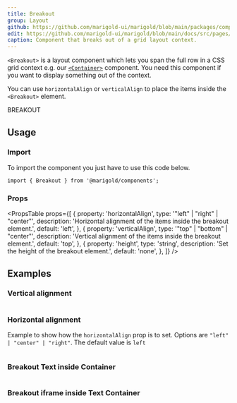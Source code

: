 ```yaml
---
title: Breakout
group: Layout
github: https://github.com/marigold-ui/marigold/blob/main/packages/components/src/Breakout/Breakout.tsx
edit: https://github.com/marigold-ui/marigold/blob/main/docs/src/pages/components/breakout.mdx
caption: Component that breaks out of a grid layout context.
---
```


`<Breakout>` is a layout component which lets you span the full row in a CSS grid context e.g. our [`<Container>`](container/) component. You need this component if you want to display something out of the context.

You can use `horizontalAlign` or `verticalAlign` to place the items inside the `<Breakout>` element.

<Preview>
  <Container align="center">
    <Box
      css={{
        border: '1px solid #ced4da',
        bg: '#e9ecef',
        height: '80px',
        width: '100%',
      }}
    />
    <Breakout horizontalAlign="center" height="150px" verticalAlign="center">
      <Box
        css={{
          bg: '#e9ecef',
          border: '1px solid #ced4da',
          p: 'small',
        }}
      >
        BREAKOUT
      </Box>
    </Breakout>
    <Box
      css={{
        border: '1px solid #ced4da',
        bg: '#e9ecef',
        height: '80px',
        width: '100%',
      }}
    />
  </Container>
</Preview>

## Usage

### Import

To import the component you just have to use this code below.

```tsx
import { Breakout } from '@marigold/components';
```

### Props

<PropsTable
  props={[
    {
      property: 'horizontalAlign',
      type: '"left" | "right" | "center"',
      description:
        'Horizontal alignment of the items inside the breakout element.',
      default: 'left',
    },
    {
      property: 'verticalAlign',
      type: '"top" | "bottom" | "center"',
      description:
        'Vertical alignment of the items inside the breakout element.',
      default: 'top',
    },
    {
      property: 'height',
      type: 'string',
      description: 'Set the height of the breakout element.',
      default: 'none',
    },
  ]}
/>

## Examples

### Vertical alignment

```tsx preview file=components/Breakout/vertical-breakout.demo.tsx

```

### Horizontal alignment

Example to show how the `horizontalAlign` prop is to set. Options are `"left" | "center" | "right"`. The default value is `left`

```tsx preview file=components/Breakout/horizontal-breakout.demo.tsx

```

### Breakout Text inside Container

```tsx preview file=components/Breakout/text-breakout.demo.tsx

```

### Breakout iframe inside Text Container

```tsx preview file=components/Breakout/iframe-breakout.demo.tsx

```
